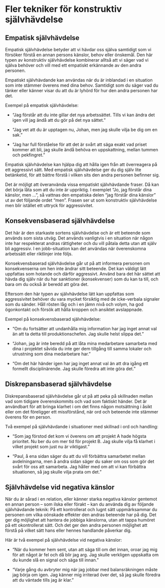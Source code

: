 # Fler tekniker för konstruktiv självhävdelse

## Empatisk självhävdelse

Empatisk självhävdelse betyder att vi hävdar oss själva samtidigt som vi
försöker förstå en annan persons känslor, behov eller önskemål. Den här
typen av konstruktiv självhävdelse kombinerar alltså att vi säger vad vi
själva behöver och vill med ett empatiskt erkännande av den andra
personen.

Empatiskt självhävdande kan användas när du är inblandad i en situation
som inte stämmer överens med dina behov. Samtidigt som du säger vad du
tänker eller känner visar du att du är lyhörd för hur den andra personen
har det.

Exempel på empatisk självhävdelse:

-   "Jag förstår att du inte gillar det nya arbetssättet. Tills vi kan
    ändra det igen vill jag ändå att du gör på det nya sättet."

-   "Jag vet att du är upptagen nu, Johan, men jag skulle vilja be dig
    om en sak."

-   "Jag har full förståelse för att det är svårt att säga exakt vad
    priset kommer att bli, jag skulle ändå behöva en uppskattning,
    mellan tummen och pekfingret."

Empatisk självhävdelse kan hjälpa dig att hålla igen från att
överreagera på ett aggressivt sätt. Med empatisk självhävdelse ger du
dig själv lite betänketid, för att bättre förstå i vilken sits den andra
personen befinner sig.

Det är möjligt att överanvända vissa empatiskt självhävdande fraser. Då
kan det börja låta som att du inte är uppriktig. I exemplet "Jo, jag
förstår dina känslor, men ...", så vattnas den empatiska delen "jag
förstår dina känslor" ut av det följande ordet "men". Frasen ser ut som
konstruktiv självhävdelse men blir istället ett uttryck för
aggressivitet.

## Konsekvensbaserad självhävdelse

Det här är den starkaste sortens självhävdelse och är ett beteende som
används som sista utväg. Det används vanligtvis i en situation när någon
inte har respekterat andras rättigheter och du vill påtala detta utan
att själv bli aggressiv. I en jobb-situation kan det användas när
överenskomna arbetssätt eller riktlinjer inte följs.

Konsekvensbaserad självhävdelse går ut på att informera personen om
konsekvenserna om hen inte ändrar sitt beteende. Det kan väldigt lätt
uppfattas som hotande och därför aggressivt. Använd bara det här sättet
att hävda dig själv när du har sanktioner (konsekvenser) som du kan ta
till, och bara om du också är beredd att göra det.

Eftersom den här typen av självhävdelse lätt kan uppfattas som
aggressivitet behöver du vara mycket försiktig med de icke-verbala
signaler som du sänder. Håll rösten låg och i en jämn nivå och volym, ha
god ögonkontakt och försök att hålla kroppen och ansiktet avslappnade.

Exempel på konsekvensbaserad självhävdelse:

-   "Om du fortsätter att undanhålla mig information har jag inget annat
    val än att ta detta till produktionschefen. Jag skulle helst slippa
    det."

-   "Johan, jag är inte beredd på att låta mina medarbetare samarbeta
    med dina i projektet såvida du inte ger dem tillgång till samma
    lokaler och utrustning som dina medarbetare har."

-   "Om det här händer igen har jag inget annat val än att dra igång ett
    formellt disciplinärende. Jag skulle föredra att inte göra det."

## Diskrepansbaserad självhävdelse

Diskrepansbaserad självhävdelse går ut på att peka på skillnaden mellan
vad som tidigare överenskommits och vad som faktiskt händer. Det är
användbart för att bringa klarhet i om det finns någon motsättning i
åsikt eller om det föreligger ett missförstånd, när ord och beteende
inte stämmer överens för en person.

Två exempel på självhävdande i situationer med skillnad i ord och
handling:

-   "Som jag förstod det kom vi överens om att projekt A hade högsta
    prioritet. Nu ber du om mer tid för projekt B. Jag skulle vilja få
    klarhet i vilket projekt som just nu är viktigast."

-   "Paul, å ena sidan säger du att du vill förbättra samarbetet mellan
    avdelningarna, men å andra sidan säger du saker om oss som gör det
    svårt för oss att samarbeta. Jag håller med om att vi kan förbättra
    situationen, så jag skulle vilja prata om det."

## Självhävdelse vid negativa känslor

När du är sårad i en relation, eller känner starka negativa känslor
gentemot en annan person -- som ilska eller förakt -- kan du använda dig
av följande självhävdande teknik: På ett kontrollerat och lugnt sätt
uppmärksammar du personen om vilka oönskade effekter den andras beteende
har på dig. Det ger dig möjlighet att hantera de jobbiga känslorna, utan
att tappa humöret på ett okontrollerat sätt. Och det ger den andra
personen möjlighet att förstå på vilket sätt hans eller hennes handlande
påverkar dig.

Här är två exempel på självhävdelse vid negativa känslor:

-   "När du kommer hem sent, utan att säga till om det innan, oroar jag
    mig för att något är fel och då blir jag arg. Jag skulle verkligen
    uppskatta om du kunde slå en signal och säga till innan."

-   "Varje gång du avbryter mig när jag jobbar med balansräkningen måste
    jag börja om igen. Jag känner mig irriterad över det, så jag skulle
    föredra att du väntade tills jag är klar."

